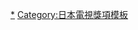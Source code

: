 {{Navbox
|name       = TVnavi日劇年度大賞最佳女配角獎
|state = {{{state|autocollapse}}}
|titlestyle = background:#002FA7;color:white;
|title      = [[TVnavi日劇年度大賞|{{white|TVnavi日劇年度大賞}}]]{{color|#B0C4DE|最佳女配角獎}}
|image      = 
|bodystyle  = 
|groupstyle = width:70%:105px;color:blue
|liststyle  = text-align:left;
| bodyclass =hlist
| selected = {{{1|}}}

|group2     = 2000年代
|list2      = 
* 2004 [[松雪泰子]]
* 2005 [[藥師丸博子]]
* 2006 [[澤尻英龍華]]
* 2007 [[新垣結衣]]
* 2008 [[上野樹里]]
* 2009 [[綾瀨遙]]
|group3     = 2010年代
|list3      = 
* 2010 [[淺野溫子]]
* 2011 [[杏 (演員)|杏]]
* 2012 [[栗山千明]]
* 2013 [[上戶彩]]
* 2014 [[石原聰美]]
* 2015 [[木村文乃]]
}}
<noinclude>
{{collapsible option}}
[[Category:TVnavi日劇年度大賞最佳女配角獎|*]]
[[Category:日本電視獎項模板]]
</noinclude>